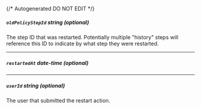 {/* Autogenerated DO NOT EDIT  */}
##### `oldPolicyStepId` _string (optional)_
The step ID that was restarted. Potentially multiple "history" steps will reference this ID to indicate by what step they were restarted.

---
##### `restartedAt` _date-time (optional)_

---
##### `userId` _string (optional)_
The user that submitted the restart action.


